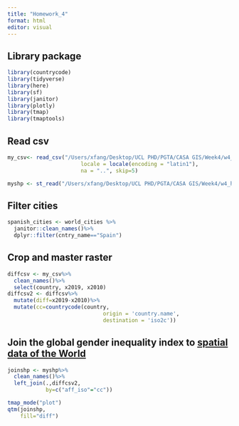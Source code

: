 ```yaml
---
title: "Homework_4"
format: html
editor: visual
---
```


## Library package

```r
library(countrycode)
library(tidyverse)
library(here)
library(sf)
library(janitor)
library(plotly)
library(tmap)
library(tmaptools)
```

## Read csv

```r
my_csv<- read_csv("/Users/xfang/Desktop/UCL PHD/PGTA/CASA GIS/Week4/w4_hw_try-master/Gender Inequality Index (GII).csv",
                       locale = locale(encoding = "latin1"),
                       na = "..", skip=5)

myshp <- st_read("/Users/xfang/Desktop/UCL PHD/PGTA/CASA GIS/Week4/w4_hw_try-master/World_Countries_(Generalized)/World_Countries__Generalized_.shp")
```

## Filter cities

```r
spanish_cities <- world_cities %>%
  janitor::clean_names()%>%
  dplyr::filter(cntry_name=="Spain")
```

## Crop and master raster

```r
diffcsv <- my_csv%>%
  clean_names()%>%
  select(country, x2019, x2010)
diffcsv2 <- diffcsv%>%
  mutate(diff=x2019-x2010)%>%
  mutate(cc=countrycode(country, 
                              origin = 'country.name', 
                              destination = 'iso2c'))
```

## Join the global gender inequality index to [spatial data of the World](https://hub.arcgis.com/datasets/2b93b06dc0dc4e809d3c8db5cb96ba69_0/explore?location=-2.688200%2C0.000000%2C1.41)

```r
joinshp <- myshp%>%
  clean_names()%>%
  left_join(.,diffcsv2,
            by=c("aff_iso"="cc"))
```

```r
tmap_mode("plot")
qtm(joinshp,
    fill="diff")
```
